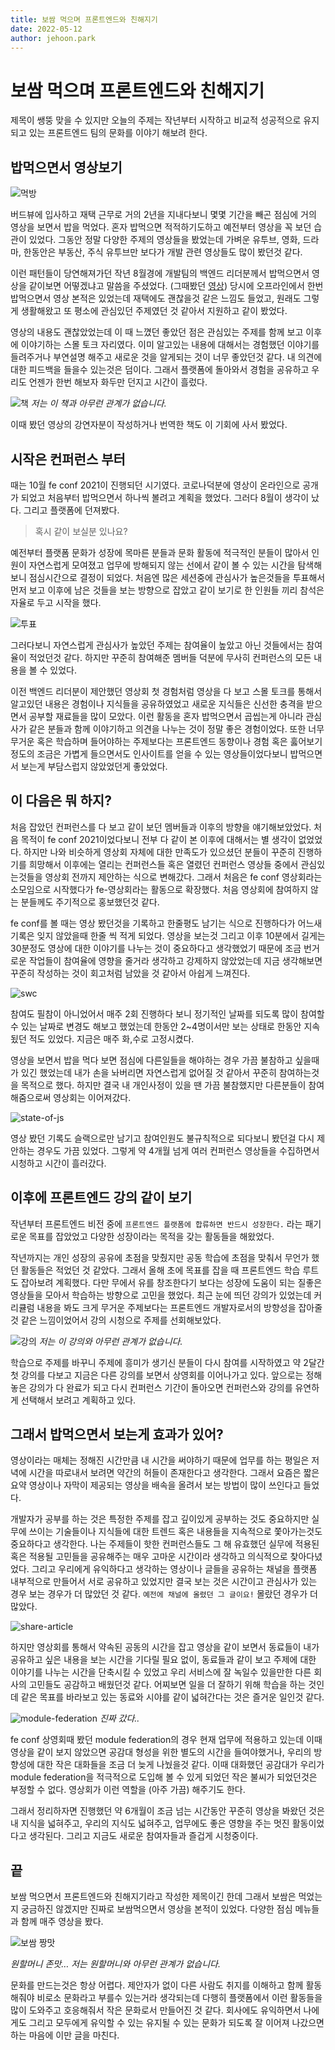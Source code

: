 ```yaml
---
title: 보쌈 먹으며 프론트엔드와 친해지기
date: 2022-05-12
author: jehoon.park
---
```


# 보쌈 먹으며 프론트엔드와 친해지기
제목이 쌩뚱 맞을 수 있지만 오늘의 주제는 작년부터 시작하고 비교적 성공적으로 유지되고 있는 프론트엔드 팀의 문화를 이야기 해보려 한다.

## 밥먹으면서 영상보기

![먹방](../assets/images/220512/220512-1.jpg)

버드뷰에 입사하고 재택 근무로 거의 2년을 지내다보니 몇몇 기간을 빼곤 점심에 거의 영상을 보면서 밥을 먹었다. 혼자 밥먹으면 적적하기도하고 예전부터 영상을 꼭 보던 습관이 있었다. 그동안 정말 다양한 주제의 영상들을 봤었는데 가벼운 유투브, 영화, 드라마, 한동안은 부동산, 주식 유투브만 보다가 개발 관련 영상들도 많이 봤던것 같다.

이런 패턴들이 당연해져가던 작년 8월경에 개발팀의 백엔드 리더분께서 밥먹으면서 영상을 같이보면 어떻겠냐고 말씀을 주셨었다. (그때봤던 [영상](https://www.youtube.com/watch?v=ahZ6qsWG-OM)) 당시에 오프라인에서 한번 밥먹으면서 영상 본적은 있었는데 재택에도 괜찮을것 같은 느낌도 들었고, 원래도 그렇게 생활해왔고 또 평소에 관심있던 주제였던 것 같아서 지원하고 같이 봤었다.

영상의 내용도 괜찮았었는데 이 때 느꼈던 좋았던 점은 관심있는 주제를 함께 보고 이후에 이야기하는 스몰 토크 자리였다. 이미 알고있는 내용에 대해서는 경험했던 이야기를 들려주거나 부연설명 해주고 새로운 것을 알게되는 것이 너무 좋았던것 같다. 내 의견에 대한 피드백을 들을수 있는것은 덤이다. 그래서 플랫폼에 돌아와서 경험을 공유하고 우리도 언젠가 한번 해보자 화두만 던지고 시간이 흘렀다.

![책](../assets/images/220512/220512-2.png)
*저는 이 책과 아무런 관계가 없습니다.*

이때 봤던 영상의 강연자분이 작성하거나 번역한 책도 이 기회에 사서 봤었다.

## 시작은 컨퍼런스 부터
때는 10월 fe conf 2021이 진행되던 시기였다. 코로나덕분에 영상이 온라인으로 공개가 되었고 처음부터 밥먹으면서 하나씩 볼려고 계획을 했었다. 그러다 8월이 생각이 났다. 그리고 플랫폼에 던져봤다.

> 혹시 같이 보실분 있나요?

예전부터 플랫폼 문화가 성장에 목마른 분들과 문화 활동에 적극적인 분들이 많아서 인원이 자연스럽게 모여졌고 업무에 방해되지 않는 선에서 같이 볼 수 있는 시간을 탐색해보니 점심시간으로 결정이 되었다. 처음엔 많은 세션중에 관심사가 높은것들을 투표해서 먼저 보고 이후에 남은 것들을 보는 방향으로 잡았고 같이 보기로 한 인원들 끼리 참석은 자율로 두고 시작을 했다.

![투표](../assets/images/220512/220512-3.png)

그러다보니 자연스럽게 관심사가 높았던 주제는 참여율이 높았고 아닌 것들에서는 참여율이 적었던것 같다. 하지만 꾸준히 참여해준 멤버들 덕분에 무사히 컨퍼런스의 모든 내용을 볼 수 있었다.

이전 백엔드 리더분이 제안했던 영상회 첫 경험처럼 영상을 다 보고 스몰 토크를 통해서 알고있던 내용은 경험이나 지식들을 공유하였었고 새로운 지식들은 신선한 충격을 받으면서 공부할 재료들을 많이 모았다. 이런 활동을 혼자 밥먹으면서 곱씹는게 아니라 관심사가 같은 분들과 함께 이야기하고 의견을 나누는 것이 정말 좋은 경험이었다. 또한 너무 무거운 혹은 학습하며 들어야하는 주제보다는 프론트엔드 동향이나 경험 혹은 훓어보기 정도의 조금은 가볍게 들으면서도 인사이트를 얻을 수 있는 영상들이었다보니 밥먹으면서 보는게 부담스럽지 않았었던게 좋았었다.

## 이 다음은 뭐 하지?
처음 잡았던 컨퍼런스를 다 보고 같이 보던 멤버들과 이후의 방향을 얘기해보았었다. 처음 목적이 fe conf 2021이었다보니 전부 다 같이 본 이후에 대해서는 별 생각이 없었었다. 하지만 나와 비슷하게 영상회 자체에 대한 만족도가 있으셨던 분들이 꾸준히 진행하기를 희망해서 이후에는 열리는 컨퍼런스들 혹은 열렸던 컨퍼런스 영상들 중에서 관심있는것들을 영상회 전까지 제안하는 식으로 변해갔다. 그래서 처음은 fe conf 영상회라는 소모임으로 시작했다가 fe-영상회라는 활동으로 확장했다. 처음 영상회에 참여하지 않는 분들께도 주기적으로 홍보했던것 같다.

fe conf를 볼 때는 영상 봤던것을 기록하고 한줄평도 남기는 식으로 진행하다가 어느새 기록은 잊지 않았을때 한줄 씩 적게 되었다. 영상을 보는것 그리고 이후 10분에서 길게는 30분정도 영상에 대한 이야기를 나누는 것이 중요하다고 생각했었기 때문에 조금 번거로운 작업들이 참여율에 영향을 줄거라 생각하고 강제하지 않았었는데 지금 생각해보면 꾸준히 작성하는 것이 회고처럼 남았을 것 같아서 아쉽게 느껴진다.

![swc](../assets/images/220512/220512-4.png)

참여도 필참이 아니었어서 매주 2회 진행하다 보니 정기적인 날짜를 되도록 많이 참여할 수 있는 날짜로 변경도 해보고 했었는데 한동안 2~4명이서만 보는 상태로 한동안 지속됬던 적도 있었다. 지금은 매주 화,수로 고정시켰다.

영상을 보면서 밥을 먹다 보면 점심에 다른일들을 해야하는 경우 가끔 불참하고 싶을때가 있긴 했었는데 내가 손을 놔버리면 자연스럽게 없어질 것 같아서 꾸준히 참여하는것을 목적으로 했다. 하지만 결국 내 개인사정이 있을 땐 가끔 불참했지만 다른분들이 참여해줌으로써 영상회는 이어져갔다.

![state-of-js](../assets/images/220512/220512-5.png)

영상 봤던 기록도 슬랙으로만 남기고 참여인원도 불규칙적으로 되다보니 봤던걸 다시 제안하는 경우도 가끔 있었다. 그렇게 약 4개월 넘게 여러 컨퍼런스 영상들을 수집하면서 시청하고 시간이 흘러갔다.

## 이후에 프론트엔드 강의 같이 보기
작년부터 프론트엔드 비전 중에 `프론트엔드 플랫폼에 합류하면 반드시 성장한다.` 라는 패기로운 목표를 잡았었고 다양한 성장이라는 목적을 갖는 활동들을 해왔었다.

작년까지는 개인 성장의 공유에 초점을 맞췄지만 공동 학습에 초점을 맞춰서 무언가 했던 활동들은 적었던 것 같았다. 그래서 올해 초에 목표를 잡을 때 프론트엔드 학습 루트도 잡아보려 계획했다. 다만 무에서 유를 창조한다기 보다는 성장에 도움이 되는 질좋은 영상들을 모아서 학습하는 방향으로 고민을 했었다. 최근 눈에 띄던 강의가 있었는데 커리큘럼 내용을 봐도 크게 무거운 주제보다는 프론트엔드 개발자로서의 방향성을 잡아줄 것 같은 느낌이었어서 강의 시청으로 주제를 선회해보았다.

![강의](../assets/images/220512/220512-6.png)
*저는 이 강의와 아무런 관계가 없습니다.*

학습으로 주제를 바꾸니 주제에 흥미가 생기신 분들이 다시 참여를 시작하였고 약 2달간 첫 강의를 다보고 지금은 다른 강의를 보면서 상영회를 이어나가고 있다. 앞으로는 정해놓은 강의가 다 완료가 되고 다시 컨퍼런스 기간이 돌아오면 컨퍼런스와 강의를 유연하게 선택해서 보려고 계획하고 있다.

## 그래서 밥먹으면서 보는게 효과가 있어?
영상이라는 매체는 정해진 시간만큼 내 시간을 써야하기 때문에 업무를 하는 평일은 저녁에 시간을 따로내서 보려면 약간의 허들이 존재한다고 생각한다. 그래서 요즘은 짧은 요약 영상이나 자막이 제공되는 영상을 배속을 올려서 보는 방법이 많이 쓰인다고 들었다.

개발자가 공부를 하는 것은 특정한 주제를 잡고 깊이있게 공부하는 것도 중요하지만 실무에 쓰이는 기술들이나 지식들에 대한 트렌드 혹은 내용들을 지속적으로 쫓아가는것도 중요하다고 생각한다. 나는 주제들이 핫한 컨퍼런스들도 그 해 유효했던 실무에 적용된 혹은 적용될 고민들을 공유해주는 매우 고마운 시간이라 생각하고 의식적으로 찾아다녔었다. 그리고 우리에게 유익하다고 생각하는 영상이나 글들을 공유하는 채널을 플랫폼 내부적으로 만들어서 서로 공유하고 있었지만 결국 보는 것은 시간이고 관심사가 있는 경우 보는 경우가 더 많았던 것 같다. `예전에 채널에 올렸던 그 글이요!` 몰랐던 경우가 더 많았다.

![share-article](../assets/images/220512/220512-7.png)

하지만 영상회를 통해서 약속된 공동의 시간을 잡고 영상을 같이 보면서 동료들이 내가 공유하고 싶은 내용을 보는 시간을 기다릴 필요 없이, 동료들과 같이 보고 주제에 대한 이야기를 나누는 시간을 단축시킬 수 있었고 우리 서비스에 잘 녹일수 있을만한 다른 회사의 고민들도 공감하고 배웠던것 같다. 어찌보면 일을 더 잘하기 위해 학습을 하는 것인데 같은 목표를 바라보고 있는 동료와 시야를 같이 넓혀간다는 것은 즐거운 일인것 같다.

![module-federation](../assets/images/220512/220512-8.png)
*진짜 갔다..*

fe conf 상영회때 봤던 module federation의 경우 현재 업무에 적용하고 있는데 이때 영상을 같이 보지 않았으면 공감대 형성을 위한 별도의 시간을 들여야했거나, 우리의 방향성에 대한 작은 대화들을 조금 더 늦게 나눴을것 같다. 이때 대화했던 공감대가 우리가 module federation을 적극적으로 도입해 볼 수 있게 되었던 작은 불씨가 되었던것은 부정할 수 없다. 영상회가 이런 역할을 (아주 가끔) 해주기도 한다.

그래서 정리하자면 진행했던 약 6개월이 조금 넘는 시간동안 꾸준히 영상을 봐왔던 것은 내 지식을 넓혀주고, 우리의 지식도 넓혀주고, 업무에도 좋은 영향을 주는 멋진 활동이었다고 생각된다. 그리고 지금도 새로운 참여자들과 즐겁게 시청중이다.

## 끝
보쌈 먹으면서 프론트엔드와 친해지기라고 작성한 제목이긴 한데 그래서 보쌈은 먹었는지 궁금하진 않겠지만 진짜로 보쌈먹으면서 영상을 본적이 있었다. 다양한 점심 메뉴들과 함께 매주 영상을 봤다.

![보쌈 짱맛](../assets/images/220512/220512-9.png)

*원할머니 존맛… 저는 원할머니와 아무런 관계가 없습니다.*

문화를 만드는것은 항상 어렵다. 제안자가 없이 다른 사람도 취지를 이해하고 함께 활동해줘야 비로소 문화라고 부를수 있는거라 생각되는데 다행히 플랫폼에서 이런 활동들을 많이 도와주고 호응해줘서 작은 문화로서 만들어진 것 같다. 회사에도 유익하면서 나에게도 그리고 모두에게 유익할 수 있는 유지될 수 있는 문화가 되도록 잘 이어져 나갔으면 하는 마음에 이만 글을 마친다.



